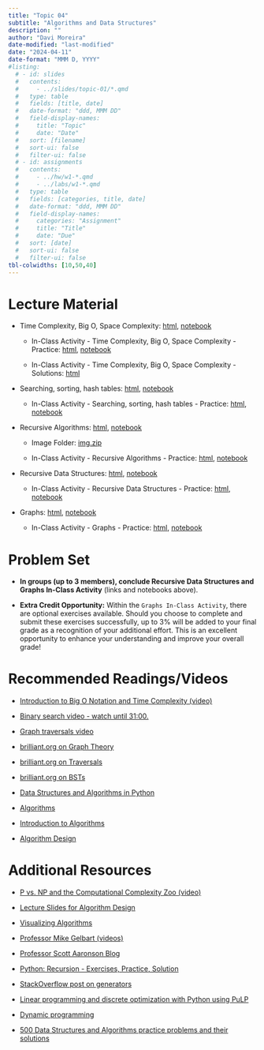 ```yaml
---
title: "Topic 04"
subtitle: "Algorithms and Data Structures"
description: ""
author: "Davi Moreira"
date-modified: "last-modified"
date: "2024-04-11"
date-format: "MMM D, YYYY"
#listing:
  # - id: slides
  #   contents:
  #     - ../slides/topic-01/*.qmd
  #   type: table
  #   fields: [title, date]
  #   date-format: "ddd, MMM DD"
  #   field-display-names:
  #     title: "Topic"
  #     date: "Date"
  #   sort: [filename]
  #   sort-ui: false
  #   filter-ui: false
  # - id: assignments
  #   contents:
  #     - ../hw/w1-*.qmd
  #     - ../labs/w1-*.qmd
  #   type: table
  #   fields: [categories, title, date]
  #   date-format: "ddd, MMM DD"
  #   field-display-names:
  #     categories: "Assignment"
  #     title: "Title"
  #     date: "Due"
  #   sort: [date]
  #   sort-ui: false
  #   filter-ui: false
tbl-colwidths: [10,50,40]
---
```


# Lecture Material

-   Time Complexity, Big O, Space Complexity: [html](/lecture_material/material-topic-04/01-py-complexity-big-O.html){target="_blank"}, [notebook](https://github.com/davi-moreira/2024S_dsc_emory_qtm_350/blob/main/docs/lecture_material/material-topic-04/_01-py-complexity-big-O.ipynb){target="_blank"}

    -   In-Class Activity - Time Complexity, Big O, Space Complexity - Practice: [html](/lecture_material/material-topic-04/01-py-complexity-big-O-practice.html){target="_blank"}, [notebook](https://github.com/davi-moreira/2024S_dsc_emory_qtm_350/blob/main/docs/lecture_material/material-topic-04/_01-py-complexity-big-O-practice.ipynb){target="_blank"}

    -   In-Class Activity - Time Complexity, Big O, Space Complexity - Solutions: [html](/lecture_material/material-topic-04/01-py-complexity-big-O-practice-solutions.html){target="_blank"}

-   Searching, sorting, hash tables: [html](/lecture_material/material-topic-04/02-py-searching-sorting-hash.html){target="_blank"}, [notebook](https://github.com/davi-moreira/2024S_dsc_emory_qtm_350/blob/main/docs/lecture_material/material-topic-04/_02-py-searching-sorting-hash.ipynb){target="_blank"}

    -   In-Class Activity - Searching, sorting, hash tables - Practice: [html](/lecture_material/material-topic-04/02-py-searching-sorting-hash-practice.html){target="_blank"}, [notebook](https://github.com/davi-moreira/2024S_dsc_emory_qtm_350/blob/main/docs/lecture_material/material-topic-04/_02-py-searching-sorting-hash-practice.ipynb){target="_blank"}

-   Recursive Algorithms: [html](/lecture_material/material-topic-04/03-py-recursive-algorithms.html){target="_blank"}, [notebook](https://github.com/davi-moreira/2024S_dsc_emory_qtm_350/blob/main/docs/lecture_material/material-topic-04/_03-py-recursive-algorithms.ipynb){target="_blank"}
    -   Image Folder: [img.zip](https://github.com/davi-moreira/2024S_dsc_emory_qtm_350/blob/main/docs/lecture_material/material-topic-04/img.zip ){target="_blank"}
    
    -   In-Class Activity - Recursive Algorithms - Practice: [html](/lecture_material/material-topic-04/03-py-recursive-algorithms-practice.html){target="_blank"}, [notebook](https://github.com/davi-moreira/2024S_dsc_emory_qtm_350/blob/main/docs/lecture_material/material-topic-04/_03-py-recursive-algorithms-practice.ipynb){target="_blank"}

-   Recursive Data Structures: [html](/lecture_material/material-topic-04/04-py-recursive-data-structures.html){target="_blank"}, [notebook](https://github.com/davi-moreira/2024S_dsc_emory_qtm_350/blob/main/docs/lecture_material/material-topic-04/_04-py-recursive-data-structures.ipynb){target="_blank"}

    -   In-Class Activity - Recursive Data Structures - Practice: [html](/lecture_material/material-topic-04/04-py-recursive-data-structures-practice.html){target="_blank"}, [notebook](https://github.com/davi-moreira/2024S_dsc_emory_qtm_350/blob/main/docs/lecture_material/material-topic-04/_04-py-recursive-data-structures-practice.ipynb){target="_blank"}

-   Graphs: [html](/lecture_material/material-topic-04/05-py-graphs.html){target="_blank"}, [notebook](https://github.com/davi-moreira/2024S_dsc_emory_qtm_350/blob/main/docs/lecture_material/material-topic-04/_05-py-graphs.ipynb){target="_blank"}

    -   In-Class Activity - Graphs - Practice: [html](/lecture_material/material-topic-04/05-py-graphs-practice.html){target="_blank"}, [notebook](https://github.com/davi-moreira/2024S_dsc_emory_qtm_350/blob/main/docs/lecture_material/material-topic-04/_05-py-graphs-practice.ipynb){target="_blank"}


# Problem Set

- **In groups (up to 3 members), conclude Recursive Data Structures and Graphs In-Class Activity** (links and notebooks above).

- **Extra Credit Opportunity:** Within the `Graphs In-Class Activity`, there are optional exercises available. Should you choose to complete and submit these exercises successfully, up to 3% will be added to your final grade as a recognition of your additional effort. This is an excellent opportunity to enhance your understanding and improve your overall grade!

# Recommended Readings/Videos

<!---- [](){target="_blank"}--->

-   [Introduction to Big O Notation and Time Complexity (video)](https://www.youtube.com/watch?v=D6xkbGLQesk){target="_blank"}

-   [Binary search video - watch until 31:00.](https://www.youtube.com/watch?v=y62zj9ozPOM&t=1314s){target="_blank"}

-   [Graph traversals video](https://www.youtube.com/watch?v=bIA8HEEUxZI){target="_blank"}

-   [brilliant.org on Graph Theory](https://brilliant.org/wiki/graph-theory/){target="_blank"}

-   [brilliant.org on Traversals](https://brilliant.org/wiki/traversals/){target="_blank"}

-   [brilliant.org on BSTs](https://brilliant.org/wiki/binary-search-trees/){target="_blank"}

-   [Data Structures and Algorithms in Python](https://www.amazon.com/Structures-Algorithms-Python-Michael-Goodrich/dp/1118290275){target="_blank"}

-   [Algorithms](https://highered.mheducation.com/sites/0073523402/index.html){target="_blank"}

-   [Introduction to Algorithms](https://mitpress.mit.edu/9780262046305/introduction-to-algorithms/){target="_blank"}

-   [Algorithm Design](https://www.amazon.com/Algorithm-Design-Jon-Kleinberg/dp/0321295358){target="_blank"}

# Additional Resources

-   [P vs. NP and the Computational Complexity Zoo (video)](https://www.youtube.com/watch?v=YX40hbAHx3s){target="_blank"}

-   [Lecture Slides for Algorithm Design](https://www.cs.princeton.edu/~wayne/kleinberg-tardos/){target="_blank"}

-   [Visualizing Algorithms](https://bost.ocks.org/mike/algorithms/){target="_blank"}

-   [Professor Mike Gelbart (videos)](https://www.youtube.com/playlist?list=PLWmXHcz_53Q02OsWy9IduQiSGUSnVGFhm){target="_blank"}

-   [Professor Scott Aaronson Blog](https://scottaaronson.blog/){target="_blank"}

-   [Python: Recursion - Exercises, Practice, Solution](https://www.w3resource.com/python-exercises/data-structures-and-algorithms/python-recursion.php){target="_blank"}

-   [StackOverflow post on generators](https://stackoverflow.com/questions/231767/what-does-the-yield-keyword-do-in-python/231855#231855){target="_blank"}

-   [Linear programming and discrete optimization with Python using PuLP](https://towardsdatascience.com/linear-programming-and-discrete-optimization-with-python-using-pulp-449f3c5f6e99){target="_blank"}

-   [Dynamic programming](https://web.mit.edu/15.053/www/AMP-Chapter-11.pdf){target="_blank"}

-   [500 Data Structures and Algorithms practice problems and their solutions](https://kingrayhan.medium.com/500-data-structures-and-algorithms-practice-problems-and-their-solutions-b45a83d803f0){target="_blank"}
